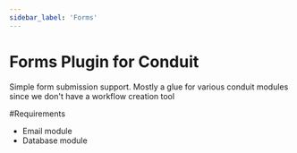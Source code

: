 ```yaml
---
sidebar_label: 'Forms'
---
```


# Forms Plugin for Conduit

Simple form submission support. Mostly a glue for various conduit modules
since we don't have a workflow creation tool

#Requirements

- Email module
- Database module
